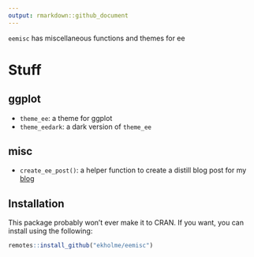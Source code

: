 ```yaml
---
output: rmarkdown::github_document
---
```


`eemisc` has miscellaneous functions and themes for ee

# Stuff

## ggplot

- `theme_ee`: a theme for ggplot
- `theme_eedark`: a dark version of `theme_ee`

## misc

- `create_ee_post()`: a helper function to create a distill blog post for my [blog](www.ericekholm.com/blog/)

## Installation

This package probably won't ever make it to CRAN. If you want, you can install using the following:

```r
remotes::install_github("ekholme/eemisc")
```

